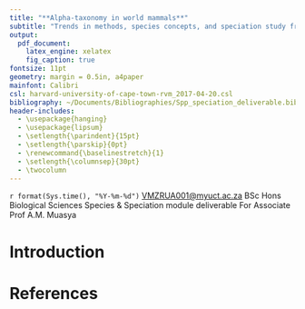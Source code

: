 ```yaml
---
title: "**Alpha-taxonomy in world mammals**"
subtitle: "Trends in methods, species concepts, and speciation study from the 1970s to today"
output:
  pdf_document:
    latex_engine: xelatex
    fig_caption: true
fontsize: 11pt
geometry: margin = 0.5in, a4paper
mainfont: Calibri
csl: harvard-university-of-cape-town-rvm_2017-04-20.csl
bibliography: ~/Documents/Bibliographies/Spp_speciation_deliverable.bib
header-includes:
  - \usepackage{hanging}
  - \usepackage{lipsum}
  - \setlength{\parindent}{15pt}
  - \setlength{\parskip}{0pt}
  - \renewcommand{\baselinestretch}{1}
  - \setlength{\columnsep}{30pt}
  - \twocolumn
---
```


\noindent \textbf{R. van Mazijk}                  \par
\footnotesize
\noindent `r format(Sys.time(), "%Y-%m-%d")`      \par
\noindent <VMZRUA001@myuct.ac.za>                 \par
\noindent BSc Hons Biological Sciences            \par
\noindent Species & Speciation module deliverable \par
\noindent For Associate Prof A.M. Muasya          \par
\noindent \hrulefill
\normalsize

# Introduction

\lipsum

\noindent \hrulefill

# \small References
\footnotesize \hangparas{15pt}{1}
